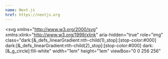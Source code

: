 ```yaml
---
name: Next.js
href: https://nextjs.org
---
```


<svg
  xmlns="http://www.w3.org/2000/svg"
  xmlns:xlink="http://www.w3.org/1999/xlink"
  aria-hidden="true"
  role="img"
  class="dark:[&_defs_linearGradient:nth-child(1)_stop]:[stop-color:#000] dark:[&_defs_linearGradient:nth-child(2)_stop]:[stop-color:#000] dark:[&_g_circle]:fill-white"
  width="1em"
  height="1em"
  viewBox="0 0 256 256"
>
  <defs>
    <linearGradient id="iconifyReact6" x1="55.633%" x2="83.228%" y1="56.385%" y2="96.08%">
      <stop offset="0%" stop-color="#FFF"></stop>
      <stop offset="100%" stop-color="#FFF" stop-opacity="0"></stop>
    </linearGradient>
    <linearGradient id="iconifyReact7" x1="50%" x2="49.953%" y1="0%" y2="73.438%">
      <stop offset="0%" stop-color="#FFF"></stop>
      <stop offset="100%" stop-color="#FFF" stop-opacity="0"></stop>
    </linearGradient>
    <circle id="iconifyReact8" cx="128" cy="128" r="128"></circle>
  </defs>
  <mask id="iconifyReact9" fill="#fff">
    <use href="#iconifyReact8"></use>
  </mask>
  <g mask="url(#iconifyReact9)">
    <circle cx="128" cy="128" r="128"></circle>
    <path
      fill="url(#iconifyReact6)"
      d="M212.634 224.028L98.335 76.8H76.8v102.357h17.228V98.68L199.11 234.446a128.433 128.433 0 0 0 13.524-10.418Z"
    ></path>
    <path fill="url(#iconifyReact7)" d="M163.556 76.8h17.067v102.4h-17.067z"></path>
  </g>
</svg>
